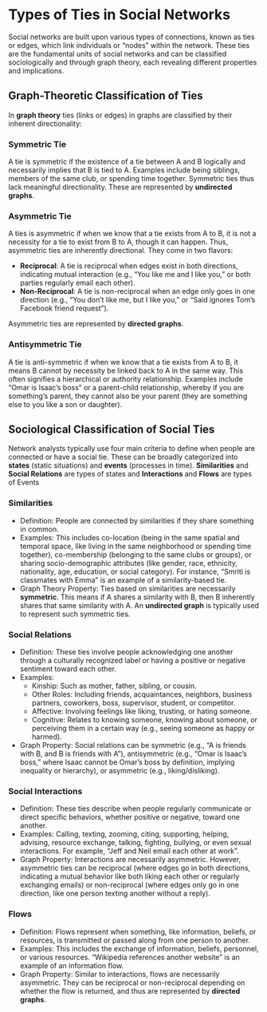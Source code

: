 # Types of Ties in Social Networks {#sec-types}

Social networks are built upon various types of connections, known as ties or edges, which link individuals or "nodes" within the network. These ties are the fundamental units of social networks and can be classified sociologically and through graph theory, each revealing different properties and implications.

## Graph-Theoretic Classification of Ties

In **graph theory** ties (links or edges) in graphs are classified by their inherent directionality:

### Symmetric Tie 

A tie is symmetric if the existence of a tie between A and B logically and necessarily implies that B is tied to A. Examples include being siblings, members of the same club, or spending time together. Symmetric ties thus lack meaningful directionality.  These are represented by **undirected graphs**.

### Asymmetric Tie 

A ties is asymmetric if when we know that a tie exists from A to B, it is not a necessity for a tie to exist from B to A, though it can happen. Thus, asymmetric ties are inherently directional. They come in two flavors:

- **Reciprocal**: A tie is reciprocal when edges exist in both directions, indicating mutual interaction (e.g., "You like me and I like you," or both parties regularly email each other).
- **Non-Reciprocal**: A tie is non-reciprocal when an edge only goes in one direction (e.g., "You don't like me, but I like you," or "Said ignores Tom's Facebook friend request"). 

Asymmetric ties are represented by **directed graphs**.

### Antisymmetric Tie

A tie is anti-symmetric if when we know that a tie exists from A to B, it means B cannot by necessity be linked back to A in the same way. This often signifies a hierarchical or authority relationship. Examples include "Omar is Isaac's boss" or a parent-child relationship, whereby if you are something's parent, they cannot also be your parent (they are something else to you like a son or daughter).

## Sociological Classification of Social Ties

Network analysts typically use four main criteria to define when people are connected or have a social tie. These can be broadly categorized into **states** (static situations) and **events** (processes in time). **Similarities** and **Social Relations** are types of states and **Interactions** and **Flows** are types of Events

### Similarities

- Definition: People are connected by similarities if they share something in common.
- Examples: This includes co-location (being in the same spatial and temporal space, like living in the same neighborhood or spending time together), co-membership (belonging to the same clubs or groups), or sharing socio-demographic attributes (like gender, race, ethnicity, nationality, age, education, or social category). For instance, "Smriti is classmates with Emma" is an example of a similarity-based tie.
- Graph Theory Property: Ties based on similarities are necessarily **symmetric**. This means if A shares a similarity with B, then B inherently shares that same similarity with A. An **undirected graph** is typically used to represent such symmetric ties.

### Social Relations

- Definition: These ties involve people acknowledging one another through a culturally recognized label or having a positive or negative sentiment toward each other.
- Examples:
  - Kinship: Such as mother, father, sibling, or cousin.
  - Other Roles: Including friends, acquaintances, neighbors, business partners, coworkers, boss, supervisor, student, or competitor.
  - Affective: Involving feelings like liking, trusting, or hating someone.
  - Cognitive: Relates to knowing someone, knowing about someone, or perceiving them in a certain way (e.g., seeing someone as happy or harmed).
- Graph Property: Social relations can be symmetric (e.g., "A is friends with B, and B is friends with A"), antisymmetric (e.g., "Omar is Isaac's boss," where Isaac cannot be Omar's boss by definition, implying inequality or hierarchy), or asymmetric (e.g., liking/disliking).

### Social Interactions

- Definition: These ties describe when people regularly communicate or direct specific behaviors, whether positive or negative, toward one another.
- Examples: Calling, texting, zooming, citing, supporting, helping, advising, resource exchange, talking, fighting, bullying, or even sexual interactions. For example, "Jeff and Neil email each other at work".
- Graph Property: Interactions are necessarily asymmetric. However, asymmetric ties can be reciprocal (where edges go in both directions, indicating a mutual behavior like both liking each other or regularly exchanging emails) or non-reciprocal (where edges only go in one direction, like one person texting another without a reply).

### Flows

- Definition: Flows represent when something, like information, beliefs, or resources, is transmitted or passed along from one person to another.
- Examples: This includes the exchange of information, beliefs, personnel, or various resources. "Wikipedia references another website" is an example of an information flow.
- Graph Property: Similar to interactions, flows are necessarily asymmetric. They can be reciprocal or non-reciprocal depending on whether the flow is returned, and thus are represented by **directed graphs**.

